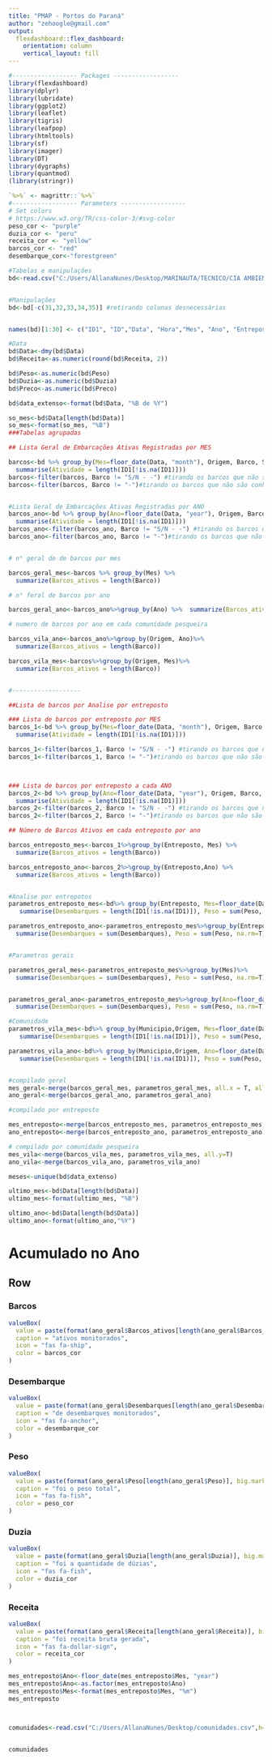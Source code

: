 ```yaml
---
title: "PMAP - Portos do Paraná"
author: "zehoogle@gmail.com"
output: 
  flexdashboard::flex_dashboard:
    orientation: column
    vertical_layout: fill
---
```


```r
#------------------ Packages ------------------
library(flexdashboard)
library(dplyr)
library(lubridate)
library(ggplot2)
library(leaflet)
library(tigris)
library(leafpop)
library(htmltools)
library(sf)
library(imager)
library(DT)
library(dygraphs)
library(quantmod)
(library(stringr))

`%>%` <- magrittr::`%>%`
#------------------ Parameters ------------------
# Set colors
# https://www.w3.org/TR/css-color-3/#svg-color
peso_cor <- "purple"
duzia_cor <- "peru"
receita_cor <- "yellow"
barcos_cor <- "red"
desembarque_cor<-"forestgreen"
```

```r

#Tabelas e manipulações
bd<-read.csv("C:/Users/AllanaNunes/Desktop/MARINAUTA/TECNICO/CIA AMBIENTAL/Python/bd_jan22.csv",h=T, sep=";", dec=",")


#Manipulações
bd<-bd[-c(31,32,33,34,35)] #retirando colunas desnecessárias


names(bd)[1:30] <- c("ID1", "ID","Data", "Hora","Mes", "Ano", "Entreposto", "Codigo", "Pescador", "SPP", "Barco","Tipo", "Municipio", "Origem", "Tempo_pesca", "Arte_agrupado", "Arte", "Malha", "Tipo_recurso", "Familia", "Taxon","Nome_popular", "Peso", "Duzia", "Preco", "Pesqueiro", "Regiao", "Befeficiamento","Venda", "Receita") # renomeando colunas

#Data
bd$Data<-dmy(bd$Data)
bd$Receita<-as.numeric(round(bd$Receita, 2))

bd$Peso<-as.numeric(bd$Peso)
bd$Duzia<-as.numeric(bd$Duzia)
bd$Preco<-as.numeric(bd$Preco)

bd$data_extenso<-format(bd$Data, "%B de %Y")

so_mes<-bd$Data[length(bd$Data)]
so_mes<-format(so_mes, "%B")
###Tabelas agrupadas
```


```r
## Lista Geral de Embarcações Ativas Registradas por MES

barcos<-bd %>% group_by(Mes=floor_date(Data, "month"), Origem, Barco, SPP) %>% 
  summarise(Atividade = length(ID1[!is.na(ID1)]))
barcos<-filter(barcos, Barco != "S/N - -") #tirando os barcos que não são conhecidos
barcos<-filter(barcos, Barco != "-")#tirando os barcos que não são conhecidos


#Lista Geral de Embarcações Ativas Registradas por ANO
barcos_ano<-bd %>% group_by(Ano=floor_date(Data, "year"), Origem, Barco, SPP) %>% 
  summarise(Atividade = length(ID1[!is.na(ID1)]))
barcos_ano<-filter(barcos_ano, Barco != "S/N - -") #tirando os barcos que não são conhecidos
barcos_ano<-filter(barcos_ano, Barco != "-")#tirando os barcos que não são conhecidos


# n° geral de de barcos por mes

barcos_geral_mes<-barcos %>% group_by(Mes) %>%
  summarize(Barcos_ativos = length(Barco))

# n° feral de barcos por ano

barcos_geral_ano<-barcos_ano%>%group_by(Ano) %>%  summarize(Barcos_ativos = length(Barco))

# numero de barcos por ano em cada comunidade pesqueira

barcos_vila_ano<-barcos_ano%>%group_by(Origem, Ano)%>%
  summarize(Barcos_ativos = length(Barco))

barcos_vila_mes<-barcos%>%group_by(Origem, Mes)%>%
  summarize(Barcos_ativos = length(Barco))


#-------------------

##Lista de barcos por Analise por entreposto

### Lista de barcos por entreposto por MES
barcos_1<-bd %>% group_by(Mes=floor_date(Data, "month"), Origem, Barco, SPP, Entreposto) %>% 
  summarise(Atividade = length(ID1[!is.na(ID1)]))

barcos_1<-filter(barcos_1, Barco != "S/N - -") #tirando os barcos que não são conhecidos
barcos_1<-filter(barcos_1, Barco != "-")#tirando os barcos que não são conhecidos



### Lista de barcos por entreposto a cada ANO
barcos_2<-bd %>% group_by(Ano=floor_date(Data, "year"), Origem, Barco, SPP, Entreposto) %>% 
  summarise(Atividade = length(ID1[!is.na(ID1)]))
barcos_2<-filter(barcos_2, Barco != "S/N - -") #tirando os barcos que não são conhecidos
barcos_2<-filter(barcos_2, Barco != "-")#tirando os barcos que não são conhecidos

## Número de Barcos Ativos em cada entreposto por ano

barcos_entreposto_mes<-barcos_1%>%group_by(Entreposto, Mes) %>%
  summarize(Barcos_ativos = length(Barco))

barcos_entreposto_ano<-barcos_2%>%group_by(Entreposto,Ano) %>%
  summarize(Barcos_ativos = length(Barco))



```


```r

#Analise por entrepotos
parametros_entreposto_mes<-bd%>% group_by(Entreposto, Mes=floor_date(Data, "month"), ) %>%
   summarise(Desembarques = length(ID1[!is.na(ID1)]), Peso = sum(Peso, na.rm=T), Duzia= sum(Duzia, na.rm=T),  Receita = sum(Receita, na.rm=T))

parametros_entreposto_ano<-parametros_entreposto_mes%>%group_by(Entreposto, Ano=floor_date(Mes, "year"))%>%
  summarise(Desembarques = sum(Desembarques), Peso = sum(Peso, na.rm=T), Duzia= sum(Duzia, na.rm=T),  Receita = sum(Receita, na.rm=T))


#Parametros gerais

parametros_geral_mes<-parametros_entreposto_mes%>%group_by(Mes)%>%
  summarise(Desembarques = sum(Desembarques), Peso = sum(Peso, na.rm=T), Duzia= sum(Duzia, na.rm=T),  Receita = sum(Receita, na.rm=T))


parametros_geral_ano<-parametros_entreposto_mes%>%group_by(Ano=floor_date(Mes, "year"))%>%
  summarise(Desembarques = sum(Desembarques), Peso = sum(Peso, na.rm=T), Duzia= sum(Duzia, na.rm=T),  Receita = sum(Receita, na.rm=T))

#Comunidade
parametros_vila_mes<-bd%>% group_by(Municipio,Origem, Mes=floor_date(Data, "month"), ) %>%
   summarise(Desembarques = length(ID1[!is.na(ID1)]), Peso = sum(Peso, na.rm=T), Duzia= sum(Duzia, na.rm=T),  Receita = sum(Receita, na.rm=T))

parametros_vila_ano<-bd%>% group_by(Municipio,Origem, Ano=floor_date(Data, "year"), ) %>%
   summarise(Desembarques = length(ID1[!is.na(ID1)]), Peso = sum(Peso, na.rm=T), Duzia= sum(Duzia, na.rm=T),  Receita = sum(Receita, na.rm=T))


#compilado gerel
mes_geral<-merge(barcos_geral_mes, parametros_geral_mes, all.x = T, all.y=F)
ano_geral<-merge(barcos_geral_ano, parametros_geral_ano)

#compilado por entreposto

mes_entreposto<-merge(barcos_entreposto_mes, parametros_entreposto_mes, all.y=T)
ano_entreposto<-merge(barcos_entreposto_ano, parametros_entreposto_ano)

# compilado por comunidade pesqueira
mes_vila<-merge(barcos_vila_mes, parametros_vila_mes, all.y=T)
ano_vila<-merge(barcos_vila_ano, parametros_vila_ano)

```



```r
meses<-unique(bd$data_extenso)

ultimo_mes<-bd$Data[length(bd$Data)]
ultimo_mes<-format(ultimo_mes, "%B")

ultimo_ano<-bd$Data[length(bd$Data)]
ultimo_ano<-format(ultimo_ano,"%Y")

```

Acumulado no Ano
=======================================================================


Row {.value-box}
-----------------------------------------------------------------------

### Barcos

```r

valueBox(
  value = paste(format(ano_geral$Barcos_ativos[length(ano_geral$Barcos_ativos)], big.mark = ".", decimal.mark = ","), "Barcos"),
  caption = "ativos monitorados",
  icon = "fas fa-ship",
  color = barcos_cor
)
```


### Desembarque

```r


valueBox(
  value = paste(format(ano_geral$Desembarques[length(ano_geral$Desembarques)], big.mark = ".", decimal.mark = ","), "Registros"),
  caption = "de desembarques monitorados",
  icon = "fas fa-anchor",
  color = desembarque_cor
)


```


### Peso

```r
valueBox(
  value = paste(format(ano_geral$Peso[length(ano_geral$Peso)], big.mark = ".", decimal.mark = ","), "Kg"),
  caption = "foi o peso total",
  icon = "fas fa-fish",
  color = peso_cor
)
```


### Duzia {.value-box}

```r
valueBox(
  value = paste(format(ano_geral$Duzia[length(ano_geral$Duzia)], big.mark = ".", decimal.mark = ","), "Dz"),
  caption = "foi a quantidade de dúzias",
  icon = "fas fa-fish",
  color = duzia_cor
)
```


### Receita {.value-box}

```r
valueBox(
  value = paste(format(ano_geral$Receita[length(ano_geral$Receita)], big.mark = ".", decimal.mark = ","), "R$"),
  caption = "foi receita bruta gerada",
  icon = "fas fa-dollar-sign",
  color = receita_cor
)
```








```r

mes_entreposto$Ano<-floor_date(mes_entreposto$Mes, "year")
mes_entreposto$Ano<-as.factor(mes_entreposto$Ano)
mes_entreposto$Mes<-format(mes_entreposto$Mes, "%m")
mes_entreposto



comunidades<-read.csv("C:/Users/AllanaNunes/Desktop/comunidades.csv",h=T, sep=";", dec=",")


comunidades

```


